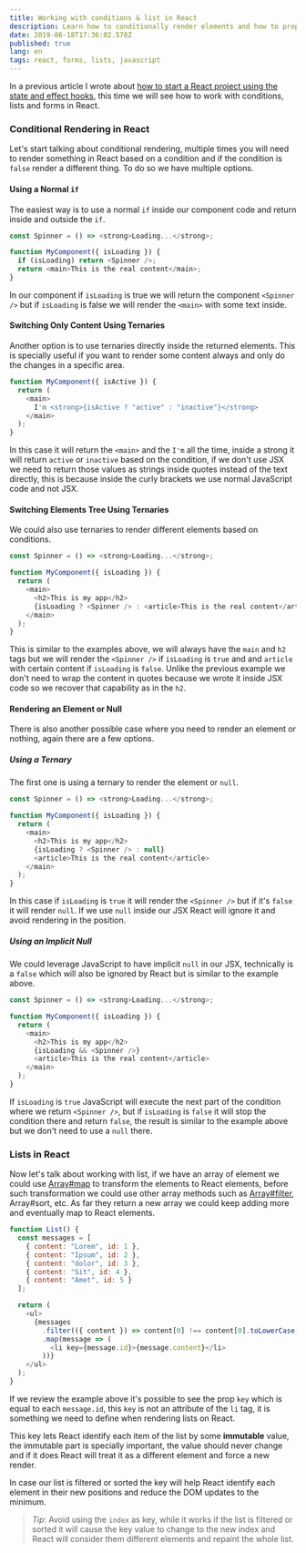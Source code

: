 ```yaml
---
title: Working with conditions & list in React
description: Learn how to conditionally render elements and how to properly work with lists in React.
date: 2019-06-18T17:36:02.578Z
published: true
lang: en
tags: react, forms, lists, javascript
---
```


In a previous article I wrote about [how to start a React project using the state and effect hooks](/articles/react-state-effects), this time we will see how to work with conditions, lists and forms in React.

### Conditional Rendering in React

Let's start talking about conditional rendering, multiple times you will need to render something in React based on a condition and if the condition is `false` render a different thing. To do so we have multiple options.

#### Using a Normal `if`

The easiest way is to use a normal `if` inside our component code and return inside and outside the `if`.

```js
const Spinner = () => <strong>Loading...</strong>;

function MyComponent({ isLoading }) {
  if (isLoading) return <Spinner />;
  return <main>This is the real content</main>;
}
```

In our component if `isLoading` is true we will return the component `<Spinner />` but if `isLoading` is false we will render the `<main>` with some text inside.

#### Switching Only Content Using Ternaries

Another option is to use ternaries directly inside the returned elements. This is specially useful if you want to render some content always and only do the changes in a specific area.

```js
function MyComponent({ isActive }) {
  return (
    <main>
      I'm <strong>{isActive ? "active" : "inactive"}</strong>
    </main>
  );
}
```

In this case it will return the `<main>` and the `I'm` all the time, inside a strong it will return `active` or `inactive` based on the condition, if we don't use JSX we need to return those values as strings inside quotes instead of the text directly, this is because inside the curly brackets we use normal JavaScript code and not JSX.

#### Switching Elements Tree Using Ternaries

We could also use ternaries to render different elements based on conditions.

```js
const Spinner = () => <strong>Loading...</strong>;

function MyComponent({ isLoading }) {
  return (
    <main>
      <h2>This is my app</h2>
      {isLoading ? <Spinner /> : <article>This is the real content</article>}
    </main>
  );
}
```

This is similar to the examples above, we will always have the `main` and `h2` tags but we will render the `<Spinner />` if `isLoading` is `true` and and `article` with certain content if `isLoading` is `false`. Unlike the previous example we don't need to wrap the content in quotes because we wrote it inside JSX code so we recover that capability as in the `h2`.

#### Rendering an Element or Null

There is also another possible case where you need to render an element or nothing, again there are a few options.

##### Using a Ternary

The first one is using a ternary to render the element or `null`.

```js
const Spinner = () => <strong>Loading...</strong>;

function MyComponent({ isLoading }) {
  return (
    <main>
      <h2>This is my app</h2>
      {isLoading ? <Spinner /> : null}
      <article>This is the real content</article>
    </main>
  );
}
```

In this case if `isLoading` is `true` it will render the `<Spinner />` but if it's `false` it will render `null`. If we use `null` inside our JSX React will ignore it and avoid rendering in the position.

##### Using an Implicit Null

We could leverage JavaScript to have implicit `null` in our JSX, technically is a `false` which will also be ignored by React but is similar to the example above.

```js
const Spinner = () => <strong>Loading...</strong>;

function MyComponent({ isLoading }) {
  return (
    <main>
      <h2>This is my app</h2>
      {isLoading && <Spinner />}
      <article>This is the real content</article>
    </main>
  );
}
```

If `isLoading` is `true` JavaScript will execute the next part of the condition where we return `<Spinner />`, but if `isLoading` is `false` it will stop the condition there and return `false`, the result is similar to the example above but we don't need to use a `null` there.

### Lists in React

Now let's talk about working with list, if we have an array of element we could use [Array#map](/articles/js-basics/array-prototype-map) to transform the elements to React elements, before such transformation we could use other array methods such as [Array#filter](/articles/js-basics/array-prototype-filter), Array#sort, etc. As far they return a new array we could keep adding more and eventually map to React elements.

```js
function List() {
  const messages = [
    { content: "Lorem", id: 1 },
    { content: "Ipsum", id: 2 },
    { content: "dolor", id: 3 },
    { content: "Sit", id: 4 },
    { content: "Amet", id: 5 }
  ];

  return (
    <ul>
      {messages
        .filter(({ content }) => content[0] !== content[0].toLowerCase())
        .map(message => (
          <li key={message.id}>{message.content}</li>
        ))}
    </ul>
  );
}
```

If we review the example above it's possible to see the prop `key` which is equal to each `message.id`, this `key` is not an attribute of the `li` tag, it is something we need to define when rendering lists on React.

This key lets React identify each item of the list by some **immutable** value, the immutable part is specially important, the value should never change and if it does React will treat it as a different element and force a new render.

In case our list is filtered or sorted the key will help React identify each element in their new positions and reduce the DOM updates to the minimum.

> _Tip_: Avoid using the `index` as key, while it works if the list is filtered or sorted it will cause the key value to change to the new index and React will consider them different elements and repaint the whole list.
